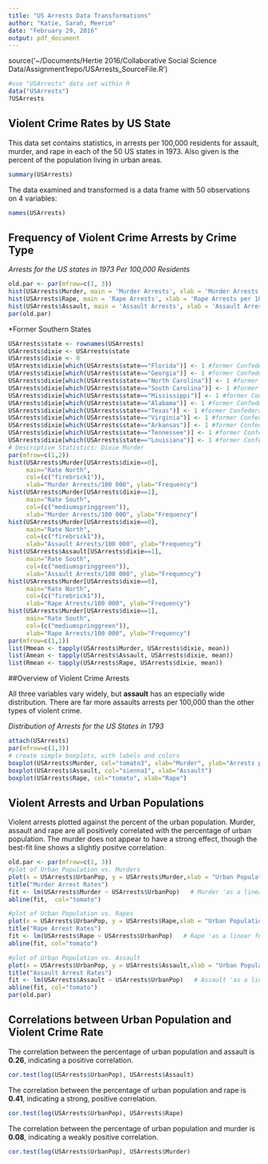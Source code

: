 ```yaml
---
title: "US Arrests Data Transformations"
author: "Katie, Sarah, Meerim"
date: "February 29, 2016"
output: pdf_document
---
```


source('~/Documents/Hertie 2016/Collaborative Social Science Data/Assignment1repo/USArrests_SourceFile.R')


```r
#use "USArrests" data set within R
data("USArrests")
?USArrests
```


## Violent Crime Rates by US State

This data set contains statistics, in arrests per 100,000 residents for assault, murder, and rape in each of the 50 US states in 1973. Also given is the percent of the population living in urban areas.

```r
summary(USArrests)
```

The data examined and transformed is a data frame with 50 observations on 4 variables:

```r
names(USArrests)
```

## Frequency of Violent Crime Arrests by Crime Type

*Arrests for the US states in 1973 Per 100,000 Residents*
```r
old.par <- par(mfrow=c(1, 3))
hist(USArrests$Murder, main = 'Murder Arrests', xlab = 'Murder Arrests per 100,000 residents', col="powderblue")
hist(USArrests$Rape, main = 'Rape Arrests', xlab = 'Rape Arrests per 100,000 residents', col="lightskyblue")
hist(USArrests$Assault, main = 'Assault Arrests', xlab = 'Assault Arrests per 100,000 residents', col="skyblue2")
par(old.par)
```

*Former Southern States
```r
USArrests$state <- rownames(USArrests)
USArrests$dixie <- USArrests$state
USArrests$dixie <- 0
USArrests$dixie[which(USArrests$state=="Florida")] <- 1 #former Confederate State
USArrests$dixie[which(USArrests$state=="Georgia")] <- 1 #former Confederate State
USArrests$dixie[which(USArrests$state=="North Carolina")] <- 1 #former Confederate State
USArrests$dixie[which(USArrests$state=="South Carolina")] <- 1 #former Confederate State
USArrests$dixie[which(USArrests$state=="Mississippi")] <- 1 #former Confederate State
USArrests$dixie[which(USArrests$state=="Alabama")] <- 1 #former Confederate State
USArrests$dixie[which(USArrests$state=="Texas")] <- 1 #former Confederate State
USArrests$dixie[which(USArrests$state=="Virginia")] <- 1 #former Confederate State
USArrests$dixie[which(USArrests$state=="Arkansas")] <- 1 #former Confederate State
USArrests$dixie[which(USArrests$state=="Tennessee")] <- 1 #former Confederate State
USArrests$dixie[which(USArrests$state=="Louisiana")] <- 1 #former Confederate State
# Descriptive Statistics: Dixie Murder
par(mfrow=c(1,2))
hist(USArrests$Murder[USArrests$dixie==0],
     main="Rate North",
     col=(c("firebrick1")),
     xlab="Murder Arrests/100 000", ylab="Frequency")
hist(USArrests$Murder[USArrests$dixie==1],
     main="Rate South",
     col=(c("mediumspringgreen")),
     xlab="Murder Arrests/100 000", ylab="Frequency")
hist(USArrests$Murder[USArrests$dixie==0],
     main="Rate North",
     col=(c("firebrick1")),
     xlab="Assault Arrests/100 000", ylab="Frequency")
hist(USArrests$Assault[USArrests$dixie==1],
     main="Rate South",
     col=(c("mediumspringgreen")),
     xlab="Assault Arrests/100 000", ylab="Frequency")
hist(USArrests$Murder[USArrests$dixie==0],
     main="Rate North",
     col=(c("firebrick1")),
     xlab="Rape Arrests/100 000", ylab="Frequency")
hist(USArrests$Murder[USArrests$dixie==1],
     main="Rate South",
     col=(c("mediumspringgreen")),
     xlab="Rape Arrests/100 000", ylab="Frequency")
par(mfrow=c(1,1))
list(Mmean <- tapply(USArrests$Murder, USArrests$dixie, mean))
list(Amean <- tapply(USArrests$Assault, USArrests$dixie, mean))
list(Rmean <- tapply(USArrests$Rape, USArrests$dixie, mean))
```

##Overview of Violent Crime Arrests

All three variables vary widely, but **assault** has an especially wide distribution. There are far more assaults arrests per 100,000 than the other types of violent crime.

*Distribution of Arrests for the US States in 1793*

```r
attach(USArrests)
par(mfrow=c(1,3)) 
# create simple boxplots, with labels and colors
boxplot(USArrests$Murder, col="tomato3", xlab="Murder", ylab="Arrests per 100,000 Reisdents")
boxplot(USArrests$Assault, col="sienna1", xlab="Assault")
boxplot(USArrests$Rape, col="tomato", xlab="Rape")
```



## Violent Arrests and Urban Populations

Violent arrests plotted against the percent of the urban population. Murder, assault and rape are all positively correlated with the percentage of urban population. The murder does not appear to have a strong effect, though the best-fit line shows a slightly positve correlation.

```r
old.par <- par(mfrow=c(1, 3))
#plot of Urban Population vs. Murders
plot(x = USArrests$UrbanPop, y = USArrests$Murder,xlab = "Urban Population (%)", ylab = "Murder (Arrests per 100,000)", pch=0)
title("Murder Arrest Rates")
fit <- lm(USArrests$Murder ~ USArrests$UrbanPop)   # Murder 'as a linear function of' Urban Population
abline(fit,  col="tomato")

#plot of Urban Population vs. Rapes
plot(x = USArrests$UrbanPop, y = USArrests$Rape,xlab = "Urban Population (%)", ylab = "Rape (Arrests per 100,000)", pch=1)
title("Rape Arrest Rates")
fit <- lm(USArrests$Rape ~ USArrests$UrbanPop)   # Rape 'as a linear function of' Urban Population
abline(fit, col="tomato")

#plot of Urban Population vs. Assault
plot(x = USArrests$UrbanPop, y = USArrests$Assault,xlab = "Urban Population (%)", ylab = "Assault (Arrests per 100,000)", pch=2)
title("Assault Arrest Rates")
fit <- lm(USArrests$Assault ~ USArrests$UrbanPop)   # Assault 'as a linear function of' Urban Population
abline(fit, col="tomato")
par(old.par)
```


## Correlations between Urban Population and Violent Crime Rate


The correlation between the percentage of urban population and assault is **0.26**, indicating a positive correlation.

```r
cor.test(log(USArrests$UrbanPop), USArrests$Assault)
```

The correlation between the percentage of urban population and rape is **0.41**, indicating a strong, positive correlation.

```r
cor.test(log(USArrests$UrbanPop), USArrests$Rape)
```

The correlation between the percentage of urban population and murder is **0.08**, indicating a weakly positive correlation.

```r
cor.test(log(USArrests$UrbanPop), USArrests$Murder)
```




